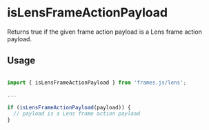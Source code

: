 # isLensFrameActionPayload

Returns true if the given frame action payload is a Lens frame action payload.

## Usage

```ts

import { isLensFrameActionPayload } from 'frames.js/lens';

...

if (isLensFrameActionPayload(payload)) {
  // payload is a Lens frame action payload
}

```
